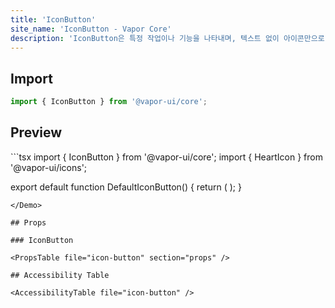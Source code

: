 ```yaml
---
title: 'IconButton'
site_name: 'IconButton - Vapor Core'
description: 'IconButton은 특정 작업이나 기능을 나타내며, 텍스트 없이 아이콘만으로 명령을 전달하는 버튼입니다.'
---
```


## Import

```js
import { IconButton } from '@vapor-ui/core';
```

## Preview

<Demo name="default-icon-button">
```tsx
import { IconButton } from '@vapor-ui/core';
import { HeartIcon } from '@vapor-ui/icons';

export default function DefaultIconButton() {
    return (
        <IconButton>
            <HeartIcon />
        </IconButton>
    );
}
```
</Demo>

## Props

### IconButton

<PropsTable file="icon-button" section="props" />

## Accessibility Table

<AccessibilityTable file="icon-button" />
